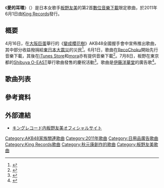 {{Infobox Single
| Name           = 《愛的耳環》
| Artist         = [[板野友美|板野友美]]
| Album          =[[S×W×A×G|S×W×A×G]]
| Cover         =愛にピアス.jpg
| Released       = 2011年6月1日
| Format         = [[數位音樂下載|數位音樂下載]]
| Recorded       = 2011年<br/>{{JPN}}
| Genre          = [[J-POP|J-POP]]
| Length         = 4分0秒
| Label          = [[King_Records|King Records]]
| Writer         = [[秋元康|秋元康]]（作詞）<br/>Keyz/Carlos K（作曲）
| Producer       = 秋元康
| Certification  =
| Chart position =
| Last single    = 音樂下載限定<br/>《[[wanna_be_now|wanna be now]]》<br/>（2011年）
| This single    = 音樂下載限定<br/>《'''愛的耳環'''》<br/>（2011年）
| Next single    = 《[[突然間|突然間]]》<br/>（2011年）
| Misc           =
}}
《'''愛的耳環'''》（{{lang-ja|'''愛にピアス'''}}）是日本女歌手[[板野友美|板野友美]]的第2首[[數位音樂下載|數位音樂下載]]限定歌曲，於2011年6月1日由[[King_Records|King Records]]發行。

== 概要 ==
4月16日，在[[大阪巨蛋|大阪巨蛋]]舉行的《[[變成櫻花樹|變成櫻花樹]]》AKB48全國握手會中宣佈推出歌曲，其中部分收益撥捐給[[東日本大震災|東日本大震災]]的災民<ref>{{cite web|language=ja|url=http://tomomiitano.jp/news/2011_04_16/394/|script-title=ja:配信限定シングル ＆ セカンドシングル発売日決定！！|publisher=[[板野友美|板野友美]]|date=2011-04-16|accessdate=2011-07-28|deadurl=yes|archiveurl=https://web.archive.org/web/20110810211356/http://tomomiitano.jp/news/2011_04_16/394/|archivedate=2011-08-10}}</ref>。6月1日，歌曲在[[RecoChoku|RecoChoku]]開始先行音樂下載，其後在[[iTunes_Store|iTunes Store]]和[[mora|mora]]亦有提供音樂下載<ref>{{cite web|language=ja |url=http://www.kingrecords.co.jp/cs/t/t1673/ |script-title=ja:【6/1 UP!】配信限定シングルPart 2「愛にピアス」着うた®着うたフル® レコチョクにて配信開始！！ |publisher=[[King_Records|King Records]] |date=2011-06-01 |accessdate=2011-07-28 |deadurl=yes |archiveurl=https://web.archive.org/web/20110606133246/http://www.kingrecords.co.jp/cs/t/t1673/ |archivedate=2011-06-06 }}</ref>。7月8日，板野在東京都的[[Shibuya_O-EAST|Shibuya O-EAST]]舉行歌曲發售的慶祝活動<ref>{{cite web|language=ja|url=http://headlines.yahoo.co.jp/hl?a=20110709-00000304-devi-ent |script-title=ja:AKB48・板野友美、大胆衣装にシャンパンでハタチの実感「大人の女性になりたい」 |publisher=Yahoo Japan |date=2011-07-09 |accessdate=2011-07-28 |archiveurl=https://web.archive.org/web/20110712142221/http://headlines.yahoo.co.jp/hl?a=20110709-00000304-devi-ent |archivedate=2011-07-12 |deadurl=yes }}</ref>。歌曲是[[伊藤洋華堂|伊藤洋華堂]]的廣告歌<ref>{{cite web|language=ja|url=http://headlines.yahoo.co.jp/hl?a=20110512-00000336-oric-ent |script-title=ja:AKB48板野友美、傘をさしてキュートなダンスを披露 |publisher=Yahoo Japan |date=2011-05-13 |accessdate=2011-07-28 |archiveurl=https://web.archive.org/web/20110517064531/http://headlines.yahoo.co.jp/hl?a=20110512-00000336-oric-ent |archivedate=2011-05-17 |deadurl=yes }}</ref>。

== 歌曲列表 ==
{{tracklist
| headline        =愛的耳環
| extra_column    = 編曲
| total_length    =
| title1          = 愛的耳環
| writer1         = [[秋元康|秋元康]]和{{link-ja|黒須克彦|黒須克彦}}
| extra1          =黒須克彦
| length1         = 4:00
}}

== 參考資料 ==
{{Reflist}}

== 外部連結 ==
*{{ja icon}}[http://www.kingrecords.co.jp/itanotomomi/ キングレコード内板野友美オフィシャルサイト] {{Wayback|url=http://www.kingrecords.co.jp/itanotomomi/ |date=20110423151644 }}

{{板野友美}}
{{AKB48歌曲}}

{{DEFAULTSORT:Ai ni piasu}}
[[Category:AKB48家族關連歌曲|Category:AKB48家族關連歌曲]]
[[Category:2011年歌曲|Category:2011年歌曲]]
[[Category:日用品廣告歌曲|Category:日用品廣告歌曲]]
[[Category:King_Records歌曲|Category:King Records歌曲]]
[[Category:秋元康創作的歌曲|Category:秋元康創作的歌曲]]
[[Category:板野友美歌曲|Category:板野友美歌曲]]
